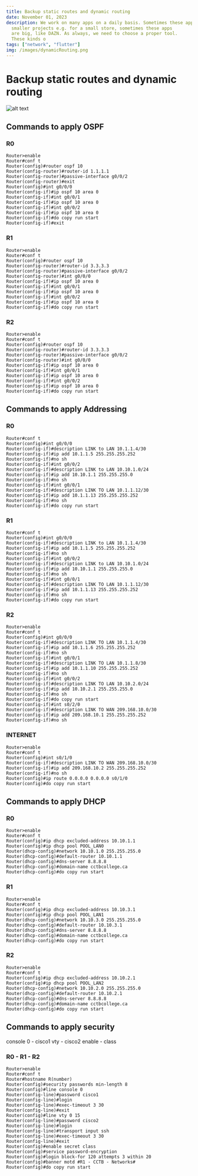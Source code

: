 ```yaml
---
title: Backup static routes and dynamic routing
date: November 01, 2023
description: We work on many apps on a daily basis. Sometimes these apps are
  smaller projects e.g. for a small store, sometimes these apps
  are big, like DAZN. As always, we need to choose a proper tool.
  These kinds o
tags: ["network", "flutter"]
img: /images/dynamicRouting.png
---
```


# Backup static routes and dynamic routing

![alt text](./images/dynamicRouting.png)

## Commands to apply OSPF

### R0

```
Router>enable
Router#conf t
Router(config)#router ospf 10
Router(config-router)#router-id 1.1.1.1
Router(config-router)#passive-interface g0/0/2
Router(config-router)#exit
Router(config)#int g0/0/0
Router(config-if)#ip ospf 10 area 0
Router(config-if)#int g0/0/1
Router(config-if)#ip ospf 10 area 0
Router(config-if)#int g0/0/2
Router(config-if)#ip ospf 10 area 0
Router(config-if)#do copy run start
Router(config-if)#exit
```

### R1

```
Router>enable
Router#conf t
Router(config)#router ospf 10
Router(config-router)#router-id 3.3.3.3
Router(config-router)#passive-interface g0/0/2
Router(config-router)#int g0/0/0
Router(config-if)#ip ospf 10 area 0
Router(config-if)#int g0/0/1
Router(config-if)#ip ospf 10 area 0
Router(config-if)#int g0/0/2
Router(config-if)#ip ospf 10 area 0
Router(config-if)#do copy run start
```

### R2

```
Router>enable
Router#conf t
Router(config)#router ospf 10
Router(config-router)#router-id 3.3.3.3
Router(config-router)#passive-interface g0/0/2
Router(config-router)#int g0/0/0
Router(config-if)#ip ospf 10 area 0
Router(config-if)#int g0/0/1
Router(config-if)#ip ospf 10 area 0
Router(config-if)#int g0/0/2
Router(config-if)#ip ospf 10 area 0
Router(config-if)#do copy run start
```

## Commands to apply Addressing

### R0

```
Router#conf t
Router(config)#int g0/0/0
Router(config-if)#description LINK to LAN 10.1.1.4/30
Router(config-if)#ip add 10.1.1.5 255.255.255.252
Router(config-if)#no sh
Router(config-if)#int g0/0/2
Router(config-if)#description LINK to LAN 10.10.1.0/24
Router(config-if)#ip add 10.10.1.1 255.255.255.0
Router(config-if)#no sh
Router(config-if)#int g0/0/1
Router(config-if)#description LINK TO LAN 10.1.1.12/30
Router(config-if)#ip add 10.1.1.13 255.255.255.252
Router(config-if)#no sh
Router(config-if)#do copy run start
```

### R1

```
Router#conf t
Router(config)#int g0/0/0
Router(config-if)#description LINK to LAN 10.1.1.4/30
Router(config-if)#ip add 10.1.1.5 255.255.255.252
Router(config-if)#no sh
Router(config-if)#int g0/0/2
Router(config-if)#description LINK to LAN 10.10.1.0/24
Router(config-if)#ip add 10.10.1.1 255.255.255.0
Router(config-if)#no sh
Router(config-if)#int g0/0/1
Router(config-if)#description LINK TO LAN 10.1.1.12/30
Router(config-if)#ip add 10.1.1.13 255.255.255.252
Router(config-if)#no sh
Router(config-if)#do copy run start
```

### R2

```
Router>enable
Router#conf t
Router(config)#int g0/0/0
Router(config-if)#description LINK TO LAN 10.1.1.4/30
Router(config-if)#ip add 10.1.1.6 255.255.255.252
Router(config-if)#no sh
Router(config-if)#int g0/0/1
Router(config-if)#description LINK TO LAN 10.1.1.8/30
Router(config-if)#ip add 10.1.1.10 255.255.255.252
Router(config-if)#no sh
Router(config-if)#int g0/0/2
Router(config-if)#description LINK TO LAN 10.10.2.0/24
Router(config-if)#ip add 10.10.2.1 255.255.255.0
Router(config-if)#no sh
Router(config-if)#do copy run start
Router(config-if)#int s0/2/0
Router(config-if)#description LINK TO WAN 209.168.10.0/30
Router(config-if)#ip add 209.168.10.1 255.255.255.252
Router(config-if)#no sh
```

### INTERNET

```
Router>enable
Router#conf t
Router(config)#int s0/1/0
Router(config-if)#description LINK TO WAN 209.168.10.0/30
Router(config-if)#ip add 209.168.10.2 255.255.255.252
Router(config-if)#no sh
Router(config)#ip route 0.0.0.0 0.0.0.0 s0/1/0
Router(config)#do copy run start
```

## Commands to apply DHCP

### R0

```
Router>enable
Router#conf t
Router(config)#ip dhcp excluded-address 10.10.1.1
Router(config)#ip dhcp pool POOL_LAN0
Router(dhcp-config)#network 10.10.1.0 255.255.255.0
Router(dhcp-config)#default-router 10.10.1.1
Router(dhcp-config)#dns-server 8.8.8.8
Router(dhcp-config)#domain-name cctbcollege.ca
Router(dhcp-config)#do copy run start
```

### R1

```
Router>enable
Router#conf t
Router(config)#ip dhcp excluded-address 10.10.3.1
Router(config)#ip dhcp pool POOL_LAN1
Router(dhcp-config)#network 10.10.3.0 255.255.255.0
Router(dhcp-config)#default-router 10.10.3.1
Router(dhcp-config)#dns-server 8.8.8.8
Router(dhcp-config)#domain-name cctbcollege.ca
Router(dhcp-config)#do copy run start
```

### R2

```
Router>enable
Router#conf t
Router(config)#ip dhcp excluded-address 10.10.2.1
Router(config)#ip dhcp pool POOL_LAN2
Router(dhcp-config)#network 10.10.2.0 255.255.255.0
Router(dhcp-config)#default-router 10.10.2.1
Router(dhcp-config)#dns-server 8.8.8.8
Router(dhcp-config)#domain-name cctbcollege.ca
Router(dhcp-config)#do copy run start
```

## Commands to apply security

console 0 - cisco1
vty - cisco2
enable - class

### R0 - R1 - R2

```
Router>enable
Router#conf t
Router#hostname R(number)
Router(config)#security passwords min-length 8
Router(config)#line console 0
Router(config-line)#password cisco1
Router(config-line)#login
Router(config-line)#exec-timeout 3 30
Router(config-line)#exit
Router(config)#line vty 0 15
Router(config-line)#password cisco2
Router(config-line)#login
Router(config-line)#transport input ssh
Router(config-line)#exec-timeout 3 30
Router(config-line)#exit
Router(config)#enable secret class
Router(config)#service password-encryption
Router(config)#login block-for 120 attempts 3 within 20
Router(config)#banner motd #R1 - CCTB - Networks#
Router(config)#do copy run start
```
